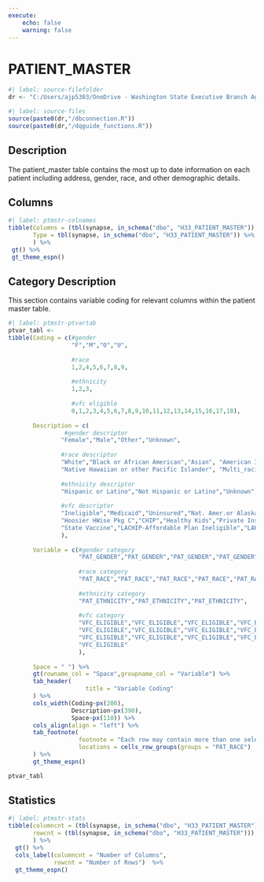 ```yaml
---
execute:
    echo: false
    warning: false
---
```


# PATIENT_MASTER {.unnumbered}

```r
#| label: source-filefolder
dr <- "C:/Users/ajp5303/OneDrive - Washington State Executive Branch Agencies/source_scripts"
```

```r
#| label: source-files
source(paste0(dr,"/dbconnection.R"))
source(paste0(dr,"/dqguide_functions.R"))
```

## Description

The patient_master table contains the most up to date information on each patient including address, gender, race, and other demographic details.

## Columns

```r
#| label: ptmstr-colnames
tibble(Columns = (tbl(synapse, in_schema("dbo", "H33_PATIENT_MASTER")) %>% colnames()),
       Type = tbl(synapse, in_schema("dbo", "H33_PATIENT_MASTER")) %>% head(1) %>% as_tibble() %>% sapply(class)
       ) %>%
 gt() %>%
 gt_theme_espn()
```

## Category Description

This section contains variable coding for relevant columns within the patient master table.

```r
#| label: ptmstr-ptvartab
ptvar_tabl <-
tibble(Coding = c(#gender
                  "F","M","O","U",
                  
                  #race
                  1,2,4,5,6,7,8,9,
                  
                  #ethnicity
                  1,2,3, 
                  
                  #vfc eligible
                  0,1,2,3,4,5,6,7,8,9,10,11,12,13,14,15,16,17,18),
       
       Description = c(
                #gender descriptor
               "Female","Male","Other","Unknown", 
               
               #race descriptor
               "White","Black or African American","Asian", "American Indian or Alaskan Native","Other",
               "Native Hawaiian or other Pacific Islander", "Multi_racial","Unknown",
               
               #ethnicity descriptor
               "Hispanic or Latino","Not Hispanic or Latino","Unknown", 
               
               #vfc descriptor
               "Ineligible","Medicaid","Uninsured","Nat. Amer.or Alaskan","Underinsured","null","KidsCare", 
               "Hoosier HWise Pkg C","CHIP","Healthy Kids","Private Insurance (WAA01)","Adult State","Private",
               "State Vaccine","LACHIP-Affordable Plan Ineligible","LAHIPP-Ineligible","WAA01","317","Medicare"
               ),
       
       Variable = c(#gender category
                    "PAT_GENDER","PAT_GENDER","PAT_GENDER","PAT_GENDER", 
                    
                    #race category
                    "PAT_RACE","PAT_RACE","PAT_RACE","PAT_RACE","PAT_RACE","PAT_RACE","PAT_RACE","PAT_RACE", 
                    
                    #ethnicity category
                    "PAT_ETHNICITY","PAT_ETHNICITY","PAT_ETHNICITY", 
                    
                    #vfc category
                    "VFC_ELIGIBLE","VFC_ELIGIBLE","VFC_ELIGIBLE","VFC_ELIGIBLE","VFC_ELIGIBLE","VFC_ELIGIBLE",
                    "VFC_ELIGIBLE","VFC_ELIGIBLE","VFC_ELIGIBLE","VFC_ELIGIBLE","VFC_ELIGIBLE","VFC_ELIGIBLE",
                    "VFC_ELIGIBLE","VFC_ELIGIBLE","VFC_ELIGIBLE","VFC_ELIGIBLE","VFC_ELIGIBLE","VFC_ELIGIBLE",
                    "VFC_ELIGIBLE"
                    ),
       
       Space = " ") %>%
       gt(rowname_col = "Space",groupname_col = "Variable") %>%
       tab_header(
                      title = "Variable Coding"
       ) %>%
       cols_width(Coding~px(200),
                  Description~px(390),
                  Space~px(110)) %>%
       cols_align(align = "left") %>%
       tab_footnote(
                    footnote = "Each row may contain more than one selection for race.",
                    locations = cells_row_groups(groups = "PAT_RACE")
       ) %>%
       gt_theme_espn()

ptvar_tabl
```

## Statistics

```r
#| label: ptmstr-stats
tibble(columncnt = (tbl(synapse, in_schema("dbo", "H33_PATIENT_MASTER")) %>% ncol()),
       rowcnt = (tbl(synapse, in_schema("dbo", "H33_PATIENT_MASTER"))) %>% nrow2()
       ) %>%
  gt() %>%
  cols_label(columncnt = "Number of Columns",
             rowcnt = "Number of Rows")  %>%
  gt_theme_espn()
```

